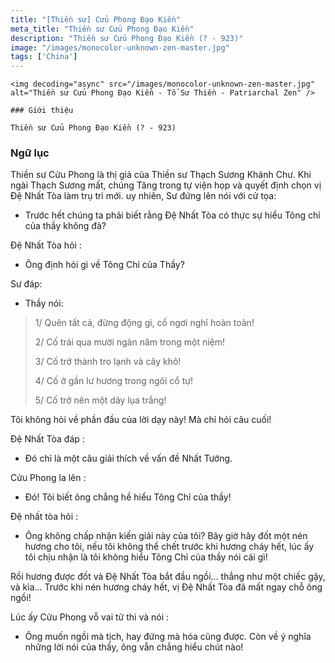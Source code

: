 ```yaml
---
title: "[Thiền sư] Cửu Phong Ðạo Kiền"
meta_title: "Thiền sư Cửu Phong Ðạo Kiền"
description: "Thiền sư Cửu Phong Ðạo Kiền (? - 923)"
image: "/images/monocolor-unknown-zen-master.jpg"
tags: ['China']
---
```


<div className="grid xl:grid-cols-8 lg:grid-cols-8 md:grid-cols-2 sm:grid-cols-2 xs:grid-cols-1 gap-8 bg-body dark:bg-darkmode-body">

  <div className="lg:col-span-3 md:col-span-1">

    <img decoding="async" src="/images/monocolor-unknown-zen-master.jpg" alt="Thiền sư Cửu Phong Ðạo Kiền - Tổ Sư Thiền - Patriarchal Zen" />

    ### Giới thiệu

    Thiền sư Cửu Phong Ðạo Kiền (? - 923)

</div>

<div className="lg:col-span-5 md:col-span-1">

  ### Ngữ lục

  Thiền sư Cửu Phong là thị giả của Thiền sư Thạch Sương Khánh Chư.
  Khi ngài Thạch Sương mất, chúng Tăng trong tự viện họp và quyết định chọn vị Đệ Nhất Tòa làm trụ trì mới.
  uy nhiên, Sư đứng lên nói với cử tọa:

  - Trước hết chúng ta phải biết rằng Đệ Nhất Tòa có thực sự hiểu Tông chỉ của thầy không đả?

  Đệ Nhất Tòa hỏi :

  - Ông định hỏi gì về Tông Chỉ của Thầy?

  Sư đáp:

  - Thầy nói:

  > 1/ Quên tất cả, đừng động gì, cố ngơi nghỉ hoàn toàn!
  >
  >  2/ Cố trải qua mười ngàn năm trong một niệm!
  >
  > 3/ Cố trở thành tro lạnh và cây khô!
  >
  > 4/ Cố ở gần lư hương trong ngôi cổ tự!
  >
  > 5/ Cố trở nên một dãy lụa trắng!

  Tôi không hỏi về phần đầu của lời dạy này! Mà chỉ hỏi câu cuối!

  Đệ Nhất Tòa đáp :

  - Đó chỉ là một câu giải thích về vấn đề Nhất Tướng.

  Cửu Phong la lên :

  - Đó! Tôi biết ông chẳng hề hiểu Tông Chỉ của thầy!

  Đệ nhất tòa hỏi :

  - Ông không chấp nhận kiến giải này của tôi? Bây giờ hãy đốt một nén hương cho tôi, nếu tôi không thể chết trước khi hương cháy hết, lúc ấy tôi chịu nhận là tôi không hiểu Tông Chỉ của thầy nói cái gì!

  Rồi hương được đốt và Đệ Nhất Tòa bắt đầu ngồi... thẳng như một chiếc gậy, và kìa...
  Trước khi nén hương cháy hết, vị Đệ Nhất Tòa đã mất ngay chỗ ông ngồi!

  Lúc ấy Cửu Phong vỗ vai tử thi và nói :

  - Ông muốn ngồi mà tịch, hay đứng mà hóa cũng được. Còn về ý nghĩa những lời nói của thầy, ông vẫn chẳng hiểu chút nào!



</div>

</div>
